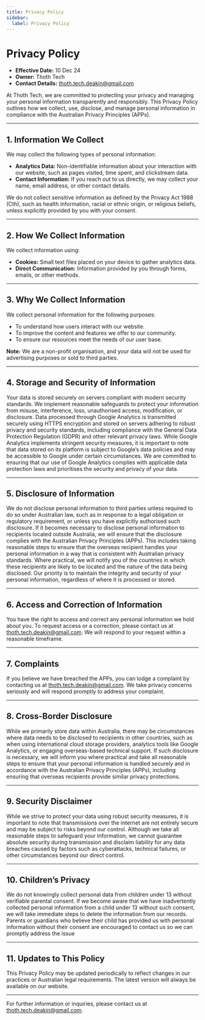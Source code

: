 ```yaml
---
title: Privacy Policy
sidebar:
  label: Privacy Policy
---
```


# Privacy Policy

- **Effective Date:** 10 Dec 24 
- **Owner:** Thoth Tech 
- **Contact Details:** thoth.tech.deakin@gmail.com

At Thoth Tech, we are committed to protecting your privacy and managing your personal information transparently and responsibly. This Privacy Policy outlines how we collect, use, disclose, and manage personal information in compliance with the Australian Privacy Principles (APPs).

---

## 1. Information We Collect

We may collect the following types of personal information:

- **Analytics Data:** Non-identifiable information about your interaction with our website, such as pages visited, time spent, and clickstream data.
- **Contact Information:** If you reach out to us directly, we may collect your name, email address, or other contact details.

We do not collect sensitive information as defined by the Privacy Act 1988 (Cth), such as health information, racial or ethnic origin, or religious beliefs, unless explicitly provided by you with your consent.

---

## 2. How We Collect Information

We collect information using:

- **Cookies:** Small text files placed on your device to gather analytics data.
- **Direct Communication:** Information provided by you through forms, emails, or other methods.

---

## 3. Why We Collect Information

We collect personal information for the following purposes:

- To understand how users interact with our website.
- To improve the content and features we offer to our community.
- To ensure our resources meet the needs of our user base.

**Note:** We are a non-profit organisation, and your data will not be used for advertising purposes or sold to third parties.

---

## 4. Storage and Security of Information

Your data is stored securely on servers compliant with modern security standards. We implement reasonable safeguards to protect your information from misuse, interference, loss, unauthorised access, modification, or disclosure. Data processed through Google Analytics is transmitted securely using HTTPS encryption and stored on servers adhering to robust privacy and security standards, including compliance with the General Data Protection Regulation (GDPR) and other relevant privacy laws. While Google Analytics implements stringent security measures, it is important to note that data stored on its platform is subject to Google’s data policies and may be accessible to Google under certain circumstances. We are committed to ensuring that our use of Google Analytics complies with applicable data protection laws and prioritises the security and privacy of your data.

---

## 5. Disclosure of Information

We do not disclose personal information to third parties unless required to do so under Australian law, such as in response to a legal obligation or regulatory requirement, or unless you have explicitly authorised such disclosure. If it becomes necessary to disclose personal information to recipients located outside Australia, we will ensure that the disclosure complies with the Australian Privacy Principles (APPs). This includes taking reasonable steps to ensure that the overseas recipient handles your personal information in a way that is consistent with Australian privacy standards. Where practical, we will notify you of the countries in which these recipients are likely to be located and the nature of the data being disclosed. Our priority is to maintain the integrity and security of your personal information, regardless of where it is processed or stored.

---

## 6. Access and Correction of Information

You have the right to access and correct any personal information we hold about you. To request access or a correction, please contact us at thoth.tech.deakin@gmail.com. We will respond to your request within a reasonable timeframe.

---

## 7. Complaints

If you believe we have breached the APPs, you can lodge a complaint by contacting us at thoth.tech.deakin@gmail.com. We take privacy concerns seriously and will respond promptly to address your complaint.

---

## 8. Cross-Border Disclosure

While we primarily store data within Australia, there may be circumstances where data needs to be disclosed to recipients in other countries, such as when using international cloud storage providers, analytics tools like Google Analytics, or engaging overseas-based technical support. If such disclosure is necessary, we will inform you where practical and take all reasonable steps to ensure that your personal information is handled securely and in accordance with the Australian Privacy Principles (APPs), including ensuring that overseas recipients provide similar privacy protections.

---

## 9. Security Disclaimer

While we strive to protect your data using robust security measures, it is important to note that transmissions over the internet are not entirely secure and may be subject to risks beyond our control. Although we take all reasonable steps to safeguard your information, we cannot guarantee absolute security during transmission and disclaim liability for any data breaches caused by factors such as cyberattacks, technical failures, or other circumstances beyond our direct control.

---

## 10. Children’s Privacy

We do not knowingly collect personal data from children under 13 without verifiable parental consent. If we become aware that we have inadvertently collected personal information from a child under 13 without such consent, we will take immediate steps to delete the information from our records. Parents or guardians who believe their child has provided us with personal information without their consent are encouraged to contact us so we can promptly address the issue

---

## 11. Updates to This Policy

This Privacy Policy may be updated periodically to reflect changes in our practices or Australian legal requirements. The latest version will always be available on our website.

---

For further information or inquiries, please contact us at thoth.tech.deakin@gmail.com.
